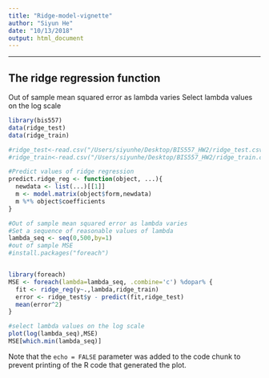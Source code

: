 ```yaml
---
title: "Ridge-model-vignette"
author: "Siyun He"
date: "10/13/2018"
output: html_document
---
```


---

<!--
%\VignetteEngine{knitr::rmarkdown}
%\VignetteIndexEntry{The ridge model vignette}
-->

## The ridge regression function

Out of sample mean squared error as lambda varies
Select lambda values on the log scale


```r
library(bis557)
data(ridge_test)
data(ridge_train)

#ridge_test<-read.csv("/Users/siyunhe/Desktop/BIS557_HW2/ridge_test.csv")
#ridge_train<-read.csv("/Users/siyunhe/Desktop/BIS557_HW2/ridge_train.csv")

#Predict values of ridge regression
predict.ridge_reg <- function(object, ...){
  newdata <- list(...)[[1]]
  m <- model.matrix(object$form,newdata)
  m %*% object$coefficients
}

#Out of sample mean squared error as lambda varies
#Set a sequence of reasonable values of lambda
lambda_seq <- seq(0,500,by=1)
#out of sample MSE
#install.packages("foreach")


library(foreach)
MSE <- foreach(lambda=lambda_seq, .combine='c') %dopar% {
  fit <- ridge_reg(y~.,lambda,ridge_train)
  error <- ridge_test$y - predict(fit,ridge_test)
  mean(error^2)
}

#select lambda values on the log scale
plot(log(lambda_seq),MSE)
MSE[which.min(lambda_seq)]
```


Note that the `echo = FALSE` parameter was added to the code chunk to prevent printing of the R code that generated the plot.
